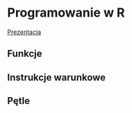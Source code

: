 # Programowanie w R

[Prezentacja](presentations/ppr20190427.html)

## Funkcje

## Instrukcje warunkowe

## Pętle
